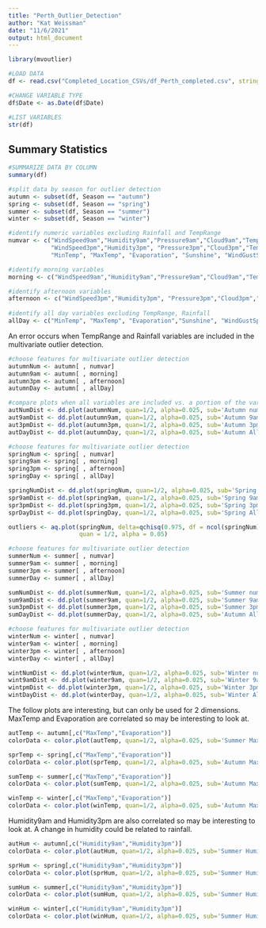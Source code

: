 ```yaml
---
title: "Perth_Outlier_Detection"
author: "Kat Weissman"
date: "11/6/2021"
output: html_document
---
```


```r
library(mvoutlier)
```


```r
#LOAD DATA
df <- read.csv("Completed_Location_CSVs/df_Perth_completed.csv", stringsAsFactors = T)

#CHANGE VARIABLE TYPE
df$Date <- as.Date(df$Date)

#LIST VARIABLES
str(df)
```

## Summary Statistics

```r
#SUMMARIZE DATA BY COLUMN
summary(df)
```
```r
#split data by season for outlier detection
autumn <- subset(df, Season == "autumn")
spring <- subset(df, Season == "spring")
summer <- subset(df, Season == "summer")
winter <- subset(df, Season == "winter")

#identify numeric variables excluding Rainfall and TempRange
numvar <- c("WindSpeed9am","Humidity9am","Pressure9am","Cloud9am","Temp9am",
            "WindSpeed3pm","Humidity3pm", "Pressure3pm","Cloud3pm","Temp3pm",
            "MinTemp", "MaxTemp", "Evaporation", "Sunshine", "WindGustSpeed")

#identify morning variables
morning <- c("WindSpeed9am","Humidity9am","Pressure9am","Cloud9am","Temp9am")

#identify afternoon variables
afternoon <- c("WindSpeed3pm","Humidity3pm", "Pressure3pm","Cloud3pm","Temp3pm")
  
#identify all day variables excluding TempRange, Rainfall
allDay <- c("MinTemp", "MaxTemp", "Evaporation","Sunshine", "WindGustSpeed")

```

An error occurs when TempRange and Rainfall variables are included in the multivariate outlier detection.

```r
#choose features for multivariate outlier detection
autumnNum <- autumn[ , numvar]
autumn9am <- autumn[ , morning]
autumn3pm <- autumn[ , afternoon]
autumnDay <- autumn[ , allDay]

#compare plots when all variables are included vs. a portion of the variables
autNumDist <- dd.plot(autumnNum, quan=1/2, alpha=0.025, sub='Autumn numeric excluding Rainfall & TempRange')
aut9amDist <- dd.plot(autumn9am, quan=1/2, alpha=0.025, sub='Autumn 9am')
aut3pmDist <- dd.plot(autumn3pm, quan=1/2, alpha=0.025, sub='Autumn 3pm')
autDayDist <- dd.plot(autumnDay, quan=1/2, alpha=0.025, sub='Autumn All Day')
```
```r
#choose features for multivariate outlier detection
springNum <- spring[ , numvar]
spring9am <- spring[ , morning]
spring3pm <- spring[ , afternoon]
springDay <- spring[ , allDay]

springNumDist <- dd.plot(springNum, quan=1/2, alpha=0.025, sub='Spring numeric excluding Rainfall & TempRange')
spr9amDist <- dd.plot(spring9am, quan=1/2, alpha=0.025, sub='Spring 9am')
spr3pmDist <- dd.plot(spring3pm, quan=1/2, alpha=0.025, sub='Spring 3pm')
sprDayDist <- dd.plot(springDay, quan=1/2, alpha=0.025, sub='Spring All Day')

outliers <- aq.plot(springNum, delta=qchisq(0.975, df = ncol(springNum)),
                    quan = 1/2, alpha = 0.05)
```
```r
#choose features for multivariate outlier detection
summerNum <- summer[ , numvar]
summer9am <- summer[ , morning]
summer3pm <- summer[ , afternoon]
summerDay <- summer[ , allDay]

sumNumDist <- dd.plot(summerNum, quan=1/2, alpha=0.025, sub='Summer numeric excluding Rainfall & TempRange')
sum9amDist <- dd.plot(summer9am, quan=1/2, alpha=0.025, sub='Summer 9am')
sum3pmDist <- dd.plot(summer3pm, quan=1/2, alpha=0.025, sub='Summer 3pm')
sumDayDist <- dd.plot(summerDay, quan=1/2, alpha=0.025, sub='Autumn All Day')
```

```r
#choose features for multivariate outlier detection
winterNum <- winter[ , numvar]
winter9am <- winter[ , morning]
winter3pm <- winter[ , afternoon]
winterDay <- winter[ , allDay]

wintNumDist <- dd.plot(winterNum, quan=1/2, alpha=0.025, sub='Winter numeric excluding Rainfall & TempRange')
wint9amDist <- dd.plot(winter9am, quan=1/2, alpha=0.025, sub='Winter 9am')
wintpmDist <- dd.plot(winter3pm, quan=1/2, alpha=0.025, sub='Winter 3pm')
wintDayDist <- dd.plot(winterDay, quan=1/2, alpha=0.025, sub='Winter All Day')
```


The follow plots are interesting, but can only be used for 2 dimensions.
MaxTemp and Evaporation are correlated so may be interesting to look at.

```r
autTemp <- autumn[,c("MaxTemp","Evaporation")]
colorData <- color.plot(autTemp, quan=1/2, alpha=0.025, sub='Summer MaxTemp vs Evaporation')

sprTemp <- spring[,c("MaxTemp","Evaporation")]
colorData <- color.plot(sprTemp, quan=1/2, alpha=0.025, sub='Autumn MaxTemp vs Evaporation')

sumTemp <- summer[,c("MaxTemp","Evaporation")]
colorData <- color.plot(sumTemp, quan=1/2, alpha=0.025, sub='Autumn MaxTemp vs Evaporation')

winTemp <- winter[,c("MaxTemp","Evaporation")]
colorData <- color.plot(winTemp, quan=1/2, alpha=0.025, sub='Autumn MaxTemp vs Evaporation')
```

Humidity9am and Humidity3pm are also correlated so may be interesting to look at.
A change in humidity could be related to rainfall.

```r
autHum <- autumn[,c("Humidity9am","Humidity3pm")]
colorData <- color.plot(autHum, quan=1/2, alpha=0.025, sub='Summer Humidity9am vs Humidity3pm')

sprHum <- spring[,c("Humidity9am","Humidity3pm")]
colorData <- color.plot(sprHum, quan=1/2, alpha=0.025, sub='Summer Humidity9am vs Humidity3pm')

sumHum <- summer[,c("Humidity9am","Humidity3pm")]
colorData <- color.plot(sumHum, quan=1/2, alpha=0.025, sub='Summer Humidity9am vs Humidity3pm')

winHum <- winter[,c("Humidity9am","Humidity3pm")]
colorData <- color.plot(winHum, quan=1/2, alpha=0.025, sub='Summer Humidity9am vs Humidity3pm')

```


